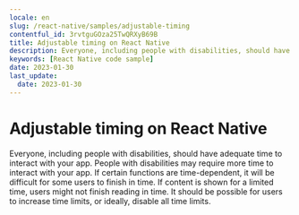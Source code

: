```yaml
---
locale: en
slug: /react-native/samples/adjustable-timing
contentful_id: 3rvtguGOza25TwQRXyB69B
title: Adjustable timing on React Native
description: Everyone, including people with disabilities, should have adequate time to interact with your app.
keywords: [React Native code sample]
date: 2023-01-30
last_update:
  date: 2023-01-30
---
```


# Adjustable timing on React Native

Everyone, including people with disabilities, should have adequate time to interact with your app. People with disabilities may require more time to interact with your app. If certain functions are time-dependent, it will be difficult for some users to finish in time. If content is shown for a limited time, users might not finish reading in time. It should be possible for users to increase time limits, or ideally, disable all time limits.

<CodeSample id="screen-timing" locale="en" platform="react native"/>
